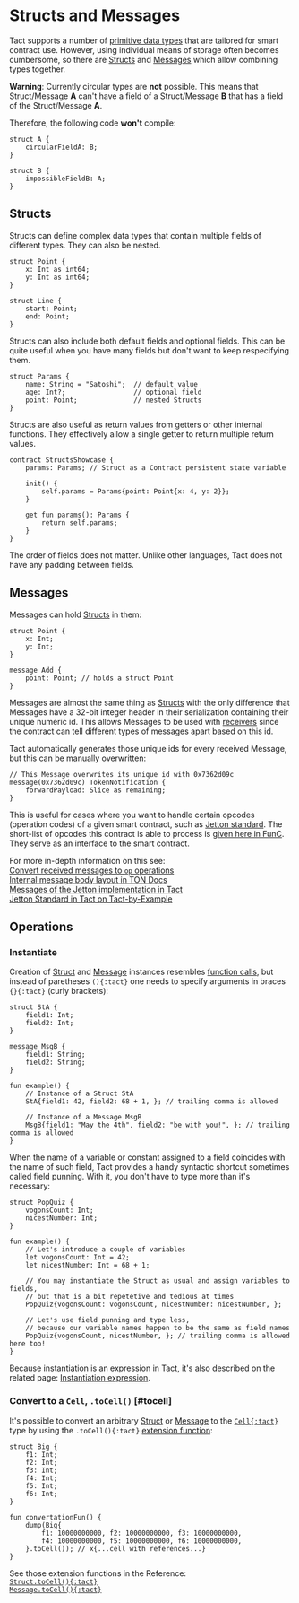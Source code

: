 # Structs and Messages


Tact supports a number of [primitive data types](/book/types#primitive-types) that are tailored for smart contract use. However, using individual means of storage often becomes cumbersome, so there are [Structs](#structs) and [Messages](#messages) which allow combining types together.

<Callout type="warning" emoji="⚠️">

  **Warning**: Currently circular types are **not** possible. This means that Struct/Message **A** can't have a field of a Struct/Message **B** that has a field of the Struct/Message **A**.

  Therefore, the following code **won't** compile:

  ```tact
  struct A {
      circularFieldA: B;
  }

  struct B {
      impossibleFieldB: A;
  }
  ```

</Callout>

## Structs

Structs can define complex data types that contain multiple fields of different types. They can also be nested.

```tact
struct Point {
    x: Int as int64;
    y: Int as int64;
}

struct Line {
    start: Point;
    end: Point;
}
```

Structs can also include both default fields and optional fields. This can be quite useful when you have many fields but don't want to keep respecifying them.

```tact
struct Params {
    name: String = "Satoshi";  // default value
    age: Int?;                 // optional field
    point: Point;              // nested Structs
}
```

Structs are also useful as return values from getters or other internal functions. They effectively allow a single getter to return multiple return values.

```tact
contract StructsShowcase {
    params: Params; // Struct as a Contract persistent state variable

    init() {
        self.params = Params{point: Point{x: 4, y: 2}};
    }

    get fun params(): Params {
        return self.params;
    }
}
```

The order of fields does not matter. Unlike other languages, Tact does not have any padding between fields.

## Messages

Messages can hold [Structs](#structs) in them:

```tact
struct Point {
    x: Int;
    y: Int;
}

message Add {
    point: Point; // holds a struct Point
}
```

Messages are almost the same thing as [Structs](#structs) with the only difference that Messages have a 32-bit integer header in their serialization containing their unique numeric id. This allows Messages to be used with [receivers](/book/receive) since the contract can tell different types of messages apart based on this id.

Tact automatically generates those unique ids for every received Message, but this can be manually overwritten:

```tact
// This Message overwrites its unique id with 0x7362d09c
message(0x7362d09c) TokenNotification {
    forwardPayload: Slice as remaining;
}
```

This is useful for cases where you want to handle certain opcodes (operation codes) of a given smart contract, such as [Jetton standard](https://github.com/ton-blockchain/TEPs/blob/master/text/0074-jettons-standard.md). The short-list of opcodes this contract is able to process is [given here in FunC](https://github.com/ton-blockchain/token-contract/blob/main/ft/op-codes.fc). They serve as an interface to the smart contract.

<Callout>

  For more in-depth information on this see:\
  [Convert received messages to `op` operations](/book/func#convert-received-messages-to-op-operations)\
  [Internal message body layout in TON Docs](https://docs.ton.org/develop/smart-contracts/guidelines/internal-messages#internal-message-body)\
  [Messages of the Jetton implementation in Tact](https://github.com/howardpen9/jetton-implementation-in-tact/blob/9eee917877a92af218002874a9f2bd3f9c619229/sources/messages.tact)\
  [Jetton Standard in Tact on Tact-by-Example](https://tact-by-example.org/07-jetton-standard)

</Callout>

## Operations

### Instantiate

Creation of [Struct](#structs) and [Message](#messages) instances resembles [function calls](/book/expressions#static-function-call), but instead of paretheses `(){:tact}` one needs to specify arguments in braces `{}{:tact}` (curly brackets):

```tact
struct StA {
    field1: Int;
    field2: Int;
}

message MsgB {
    field1: String;
    field2: String;
}

fun example() {
    // Instance of a Struct StA
    StA{field1: 42, field2: 68 + 1, }; // trailing comma is allowed

    // Instance of a Message MsgB
    MsgB{field1: "May the 4th", field2: "be with you!", }; // trailing comma is allowed
}
```

When the name of a variable or constant assigned to a field coincides with the name of such field, Tact provides a handy syntactic shortcut sometimes called field punning. With it, you don't have to type more than it's necessary:

```tact
struct PopQuiz {
    vogonsCount: Int;
    nicestNumber: Int;
}

fun example() {
    // Let's introduce a couple of variables
    let vogonsCount: Int = 42;
    let nicestNumber: Int = 68 + 1;
    
    // You may instantiate the Struct as usual and assign variables to fields,
    // but that is a bit repetetive and tedious at times
    PopQuiz{vogonsCount: vogonsCount, nicestNumber: nicestNumber, };

    // Let's use field punning and type less,
    // because our variable names happen to be the same as field names
    PopQuiz{vogonsCount, nicestNumber, }; // trailing comma is allowed here too!
}
```

<Callout>

  Because instantiation is an expression in Tact, it's also described on the related page: [Instantiation expression](/book/expressions#instantiation).

</Callout>

### Convert to a `Cell`, `.toCell()` [#tocell]

It's possible to convert an arbitrary [Struct](#structs) or [Message](#messages) to the [`Cell{:tact}`][p] type by using the `.toCell(){:tact}` [extension function](/book/functions#extension-function):

```tact
struct Big {
    f1: Int;
    f2: Int;
    f3: Int;
    f4: Int;
    f5: Int;
    f6: Int;
}

fun convertationFun() {
    dump(Big{
        f1: 10000000000, f2: 10000000000, f3: 10000000000,
        f4: 10000000000, f5: 10000000000, f6: 10000000000,
    }.toCell()); // x{...cell with references...}
}
```

<Callout>

  See those extension functions in the Reference:\
  [`Struct.toCell(){:tact}`](/book/api-cells#structtocell)\
  [`Message.toCell(){:tact}`](/book/api-cells#messagetocell)

</Callout>

[p]: /book/types#primitive-types

